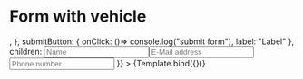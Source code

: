 

<Meta
  title="Layout/Pages/Form with vehicle reference"
  component={FormWithVehicleReference}
/>


# Form with vehicle

<Canvas>
  <Story
    name="Form with vehicle reference"
    args={{
      title: 'Nachricht an den Verkäufer',
      backLink: {
        text: "Back",
        url: "https://www.autoscout24.ch/de"
      },
      vehicle: {
        vehicleTitle: 'AUDI A5 Sportback 3.0 TDI quattro S-tronic (Limousine)',
        price: `CHF 23'900.–`,
        sellerName: `Auto-Center Grenchen AG 2540 Grenchen (SO)`,
        sellerAddress: `2540 Grenchen (SO)`,
        image: <img src="/dummyImage.jpeg" />,
      },
      submitButton: {
        onClick: ()=> console.log("submit form"),
        label: "Label"
      },
      children: <Stack spacing="md"><Input name="name" placeholder="Name" /><Input name="email" placeholder="E-Mail address" /><Input name="phone" placeholder="Phone number" /></Stack>
    }}
  >
    {Template.bind({})}
  </Story>
</Canvas>

<ArgsTable story="Form with vehicle reference" />
